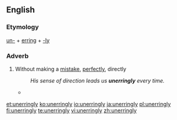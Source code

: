 ==English==

===Etymology===
[[un-]] + [[erring]] + [[-ly]]

===Adverb===
{{en-adv|-}}

# Without making a [[mistake]], [[perfectly]], directly
#: ''His sense of direction leads us '''unerringly''' every time.''
#* {{quote-journal
|date=January 25, 2011
|author=Les Roopanarine
|title=Wigan 1 - 2 Aston Villa
|work=BBC
|url=http://news.bbc.co.uk/sport2/hi/football/eng_prem/9369947.stm
|page=
|passage=It proved the cue for a period of implosion from Wigan, who fell two behind shortly after the hour courtesy of Boyce's costly error, Young firing in '''unerringly''' from the spot.}}

[[et:unerringly]]
[[ko:unerringly]]
[[io:unerringly]]
[[ja:unerringly]]
[[pl:unerringly]]
[[fi:unerringly]]
[[te:unerringly]]
[[vi:unerringly]]
[[zh:unerringly]]